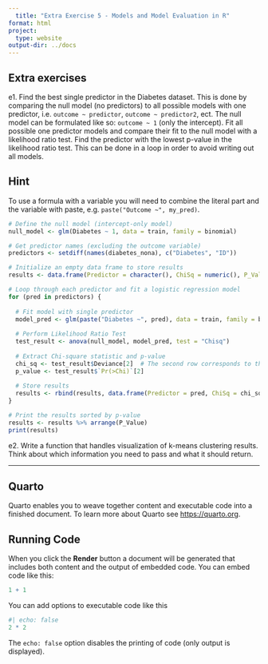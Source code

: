 ```yaml
---
  title: "Extra Exercise 5 - Models and Model Evaluation in R"
format: html
project:
  type: website
output-dir: ../docs
---
```

  
## Extra exercises
  
e1. Find the best single predictor in the Diabetes dataset. This is done by comparing the null model (no predictors) to all possible models with one predictor, i.e. `outcome ~ predictor`, `outcome ~ predictor2`, ect. The null model can be formulated like so: `outcome ~ 1` (only the intercept). Fit all possible one predictor models and compare their fit to the null model with a likelihood ratio test. Find the predictor with the lowest p-value in the likelihood ratio test. This can be done in a loop in order to avoid writing out all models.

::: {.callout-tip collapse="true"}
## Hint

To use a formula with a variable you will need to combine the literal part and the variable with paste, e.g. `paste("Outcome ~", my_pred)`.
:::
  
```r

# Define the null model (intercept-only model)
null_model <- glm(Diabetes ~ 1, data = train, family = binomial)

# Get predictor names (excluding the outcome variable)
predictors <- setdiff(names(diabetes_nona), c("Diabetes", "ID"))

# Initialize an empty data frame to store results
results <- data.frame(Predictor = character(), ChiSq = numeric(), P_Value = numeric(), stringsAsFactors = FALSE)

# Loop through each predictor and fit a logistic regression model
for (pred in predictors) {
  
  # Fit model with single predictor
  model_pred <- glm(paste("Diabetes ~", pred), data = train, family = binomial)
  
  # Perform Likelihood Ratio Test
  test_result <- anova(null_model, model_pred, test = "Chisq")
  
  # Extract Chi-square statistic and p-value
  chi_sq <- test_result$Deviance[2]  # The second row corresponds to the predictor model
  p_value <- test_result$`Pr(>Chi)`[2]
  
  # Store results
  results <- rbind(results, data.frame(Predictor = pred, ChiSq = chi_sq, P_Value = p_value))
}

# Print the results sorted by p-value
results <- results %>% arrange(P_Value)
print(results)

```

e2. Write a function that handles visualization of k-means clustering results. Think about which information you need to pass and what it should return.

---

## Quarto

Quarto enables you to weave together content and executable code into a finished document. To learn more about Quarto see <https://quarto.org>.

## Running Code

When you click the **Render** button a document will be generated that includes both content and the output of embedded code. You can embed code like this:

```r
1 + 1
```

You can add options to executable code like this

```r
#| echo: false
2 * 2
```

The `echo: false` option disables the printing of code (only output is displayed).
